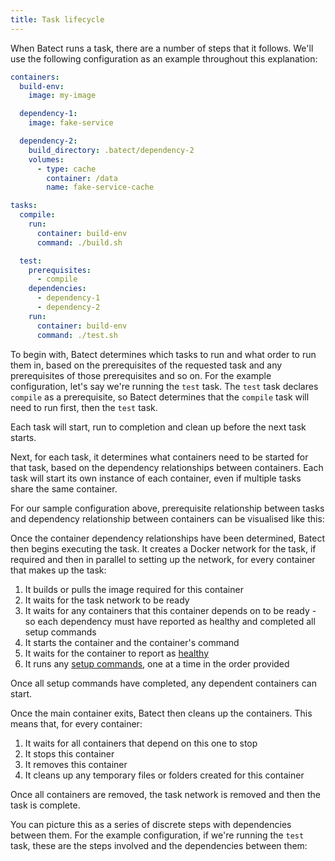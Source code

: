 ```yaml
---
title: Task lifecycle
---
```



When Batect runs a task, there are a number of steps that it follows. We'll use the following configuration as an example throughout this explanation:

```yaml title="batect.yml"
containers:
  build-env:
    image: my-image

  dependency-1:
    image: fake-service

  dependency-2:
    build_directory: .batect/dependency-2
    volumes:
      - type: cache
        container: /data
        name: fake-service-cache

tasks:
  compile:
    run:
      container: build-env
      command: ./build.sh

  test:
    prerequisites:
      - compile
    dependencies:
      - dependency-1
      - dependency-2
    run:
      container: build-env
      command: ./test.sh
```

To begin with, Batect determines which tasks to run and what order to run them in, based on the prerequisites of the requested task and any prerequisites of those prerequisites and so on.
For the example configuration, let's say we're running the `test` task. The `test` task declares `compile` as a prerequisite, so Batect determines that the `compile` task will need
to run first, then the `test` task.

Each task will start, run to completion and clean up before the next task starts.

Next, for each task, it determines what containers need to be started for that task, based on the dependency relationships between containers. Each task will start its
own instance of each container, even if multiple tasks share the same container.

For our sample configuration above, prerequisite relationship between tasks and dependency relationship between containers can be visualised like this:

<TasksAndContainers />

Once the container dependency relationships have been determined, Batect then begins executing the task. It creates a Docker network for the task, if required and then
in parallel to setting up the network, for every container that makes up the task:

1. It builds or pulls the image required for this container
2. It waits for the task network to be ready
3. It waits for any containers that this container depends on to be ready - so each dependency must have reported as healthy and completed all setup commands
4. It starts the container and the container's command
5. It waits for the container to report as [healthy](../how-to/wait-for-dependencies.md)
6. It runs any [setup commands](../reference/config/containers.md#setup_commands), one at a time in the order provided

Once all setup commands have completed, any dependent containers can start.

Once the main container exits, Batect then cleans up the containers. This means that, for every container:

1. It waits for all containers that depend on this one to stop
2. It stops this container
3. It removes this container
4. It cleans up any temporary files or folders created for this container

Once all containers are removed, the task network is removed and then the task is complete.

You can picture this as a series of discrete steps with dependencies between them. For the example configuration, if we're running the `test` task,
these are the steps involved and the dependencies between them:

<TaskSteps />

